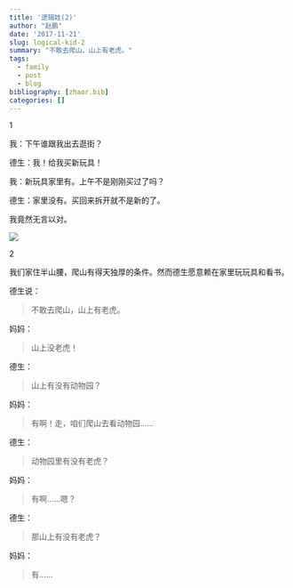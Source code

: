 ```yaml
---
title: '逻辑娃(2)'
author: "赵鹏"
date: '2017-11-21'
slug: logical-kid-2
summary: "不敢去爬山，山上有老虎。"
tags:
  - family
  - post
  - blog
bibliography: [zhaor.bib]
categories: []
---
```



1

我：下午谁跟我出去逛街？

德生：我！给我买新玩具！

我：新玩具家里有。上午不是刚刚买过了吗？

德生：家里没有。买回来拆开就不是新的了。

我竟然无言以对。

![](http://maxpixel.freegreatpicture.com/static/photo/1x/Inspiration-Innovation-Idea-Thought-Imagination-2123970.jpg)


2

我们家住半山腰，爬山有得天独厚的条件。然而德生愿意赖在家里玩玩具和看书。

德生说：

> 不敢去爬山，山上有老虎。

妈妈：

> 山上没老虎！

德生：

> 山上有没有动物园？

妈妈：

> 有啊！走，咱们爬山去看动物园......

德生：

> 动物园里有没有老虎？

妈妈：

> 有啊......嗯？

德生：

> 那山上有没有老虎？

妈妈：

> 有......